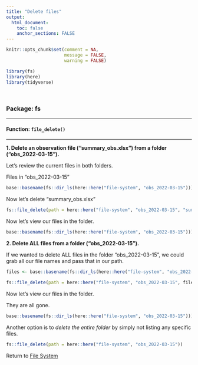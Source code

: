 ```yaml
---
title: "Delete files"
output: 
  html_document:
    toc: false
    anchor_sections: FALSE
---
```


```r
knitr::opts_chunk$set(comment = NA,
                      message = FALSE,
                      warning = FALSE)

library(fs)
library(here)
library(tidyverse)
```

<br>

### Package: fs

---

#### Function: `file_delete()`

---

**1\. Delete an observation file ("summary_obs.xlsx") from a folder ("obs_2022-03-15").**


Let's review the current files in both folders.

Files in "obs_2022-03-15"

```r

base::basename(fs::dir_ls(here::here("file-system", "obs_2022-03-15")))

```

Now let's delete "summary_obs.xlsx"

```r
    
fs::file_delete(path = here::here("file-system", "obs_2022-03-15", "summary_obs.xlsx"))

```

Now let's view our files in the folder.

```r

base::basename(fs::dir_ls(here::here("file-system", "obs_2022-03-15")))

```

**2\. Delete ALL files from a folder ("obs_2022-03-15").**

If we wanted to delete ALL files in the folder "obs_2022-03-15", we could grab all our file names and pass that in our path.

```r

files <- base::basename(fs::dir_ls(here::here("file-system", "obs_2022-03-15")))
    
fs::file_delete(path = here::here("file-system", "obs_2022-03-15", files))

```

Now let's view our files in the folder.

They are all gone.

```r

base::basename(fs::dir_ls(here::here("file-system", "obs_2022-03-15")))

```


Another option is to *delete the entire folder* by simply not listing any specific files. 

```r
    
fs::file_delete(path = here::here("file-system", "obs_2022-03-15"))

```

Return to [File System](https://github.com/Cghlewis/data-wrangling-functions/wiki/File System)